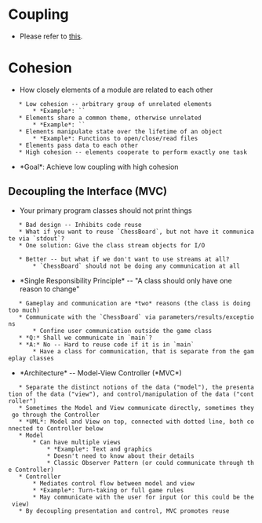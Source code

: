 = Coupling =

* Please refer to [[https://github.com/RRethy/NOTES-CS246/blob/master/nov_20.md|this]].

= Cohesion =

* How closely elements of a module are related to each other
	* Low cohesion -- arbitrary group of unrelated elements
		* *Example*: `<utility>`
	* Elements share a common theme, otherwise unrelated
		* *Example*: `<algorithm>`
	* Elements manipulate state over the lifetime of an object
		* *Example*: Functions to open/close/read files
	* Elements pass data to each other
	* High cohesion -- elements cooperate to perform exactly one task
* *Goal*: Achieve low coupling with high cohesion

== Decoupling the Interface (MVC) ==
* Your primary program classes should not print things
{{{cpp
class ChessBoard {
	...
	cout << "Your move" << endl;
};
}}}
	* Bad design -- Inhibits code reuse
	* What if you want to reuse `ChessBoard`, but not have it communicate via `stdout`?
	* One solution: Give the class stream objects for I/O
{{{cpp
class ChessBoard {
	...
	istream &in;
	ostream &out;
public:
	...
	ChessBoard(istream &in, ostream &out): in{in}, out{out} {}
};

// Can then use out << "your move" << endl;
}}}
	* Better -- but what if we don't want to use streams at all?
		* `ChessBoard` should not be doing any communication at all

* *Single Responsibility Principle* -- "A class should only have one reason to change"
	* Gameplay and communication are *two* reasons (the class is doing too much)
	* Communicate with the `ChessBoard` via parameters/results/exceptions
		* Confine user communication outside the game class
	* *Q:* Shall we communicate in `main`?
	* *A:* No -- Hard to reuse code if it is in `main`
		* Have a class for communication, that is separate from the gameplay classes
* *Architecture* -- Model-View Controller (*MVC*) 
	* Separate the distinct notions of the data ("model"), the presentation of the data ("view"), and control/manipulation of the data ("controller")
	* Sometimes the Model and View communicate directly, sometimes they go through the Controller
	* *UML*: Model and View on top, connected with dotted line, both connected to Controller below
	* Model
		* Can have multiple views
			* *Example*: Text and graphics
			* Doesn't need to know about their details
			* Classic Observer Pattern (or could communicate through the Controller)
	* Controller
		* Mediates control flow between model and view
		* *Example*: Turn-taking or full game rules
		* May communicate with the user for input (or this could be the view)
	* By decoupling presentation and control, MVC promotes reuse
